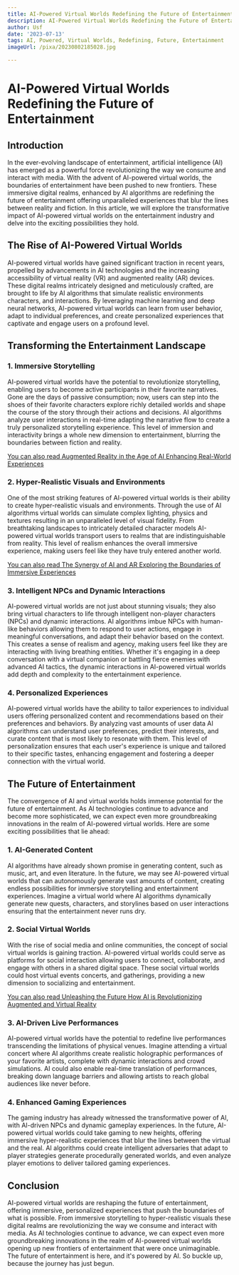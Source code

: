 ```yaml
---
title: AI-Powered Virtual Worlds Redefining the Future of Entertainment
description: AI-Powered Virtual Worlds Redefining the Future of Entertainment
author: Usf
date: '2023-07-13'
tags: AI, Powered, Virtual Worlds, Redefining, Future, Entertainment
imageUrl: /pixa/20230802185028.jpg

---
```

# AI-Powered Virtual Worlds Redefining the Future of Entertainment

## Introduction

In the ever-evolving landscape of entertainment, artificial intelligence (AI) has emerged as a powerful force revolutionizing the way we consume and interact with  media. With the advent  of AI-powered  virtual worlds, the boundaries of entertainment have been pushed to new frontiers. These immersive digital  realms, enhanced  by AI algorithms are redefining the future of entertainment offering unparalleled  experiences that blur  the  lines between reality and fiction. In this article, we will explore the transformative impact of AI-powered  virtual worlds on the entertainment industry and delve into  the exciting possibilities they hold.

## The Rise of AI-Powered  Virtual  Worlds

AI-powered virtual worlds have gained significant traction in recent years, propelled by advancements in AI  technologies and the increasing accessibility of virtual reality  (VR)  and augmented reality (AR) devices. These digital realms intricately designed and meticulously crafted, are brought to life by AI algorithms that simulate realistic environments characters, and interactions. By  leveraging machine learning and deep neural networks, AI-powered virtual  worlds can learn from user behavior, adapt to individual preferences, and  create personalized experiences that captivate and engage users on a  profound level.

##  Transforming the Entertainment Landscape

### 1. Immersive  Storytelling

AI-powered virtual  worlds have the potential to revolutionize storytelling, enabling users to become active participants in their favorite narratives. Gone are the days of passive consumption; now, users can step into the shoes of  their  favorite characters explore richly  detailed worlds  and shape the course  of the story through their actions and decisions. AI algorithms analyze user interactions in real-time adapting  the narrative flow to create a truly personalized storytelling experience. This level of immersion and interactivity brings a whole new dimension to entertainment, blurring the boundaries between fiction and reality.

[You can also read Augmented Reality in the Age of AI Enhancing Real-World Experiences](Augmented%20Reality%20in%20the%20Age%20of%20AI%20Enhancing%20Real-World%20Experiences)


### 2. Hyper-Realistic Visuals and Environments

One of the most striking features of AI-powered  virtual worlds is their ability to create hyper-realistic visuals and environments. Through the use of AI algorithms virtual worlds can  simulate complex lighting, physics and textures  resulting in an unparalleled level of visual fidelity. From breathtaking  landscapes to intricately detailed character models AI-powered virtual worlds transport users  to realms that are indistinguishable from reality. This level  of realism enhances the overall immersive experience, making users  feel like they have truly entered  another world.

[You can also read  The Synergy of  AI and AR Exploring the Boundaries of Immersive Experiences](The%20Synergy%20of%20AI%20and%20AR%20Exploring%20the%20Boundaries%20of%20Immersive%20Experiences)


### 3.  Intelligent NPCs and Dynamic Interactions

AI-powered virtual worlds are not just about stunning  visuals;  they also bring  virtual characters to life through intelligent  non-player characters (NPCs) and dynamic interactions. AI algorithms imbue NPCs with human-like  behaviors allowing them to respond to user actions, engage in meaningful conversations, and adapt their behavior  based on the context.  This creates a sense of realism and  agency, making users feel like  they  are interacting with living breathing entities. Whether  it's engaging in a deep conversation with a virtual companion or battling fierce enemies  with advanced  AI tactics, the dynamic interactions in AI-powered virtual worlds add depth and  complexity to the entertainment experience.

### 4.  Personalized Experiences

AI-powered virtual worlds have  the ability to tailor experiences to individual users offering personalized content and recommendations based on their preferences and behaviors. By analyzing vast amounts of user data AI  algorithms can understand user preferences, predict their interests, and curate content that is most likely to resonate with them. This level  of personalization ensures  that each user's experience is unique  and tailored to  their specific tastes, enhancing engagement and fostering a deeper connection with the virtual world.

## The Future of Entertainment

The  convergence of  AI and virtual worlds  holds immense potential for the future of entertainment. As AI technologies continue to advance and become  more sophisticated, we can expect even more groundbreaking innovations in the realm of AI-powered virtual worlds. Here are some exciting possibilities that lie ahead:

### 1. AI-Generated Content

AI algorithms have already shown promise in generating content, such as music,  art, and even literature. In the future, we may see AI-powered virtual  worlds that can autonomously generate vast amounts of content, creating endless possibilities for immersive storytelling and entertainment experiences. Imagine a  virtual world where AI algorithms dynamically generate new quests, characters, and  storylines based on  user interactions ensuring that the entertainment never runs dry.

###  2.  Social Virtual Worlds

With the rise of social media  and online communities,  the concept  of social virtual  worlds is gaining traction. AI-powered virtual worlds could serve as platforms for social interaction allowing users to connect, collaborate, and engage with others in a shared digital space. These social virtual  worlds could host virtual events  concerts,  and gatherings, providing a new dimension to socializing  and  entertainment.

[You can also read  Unleashing the Future How AI is Revolutionizing Augmented and Virtual Reality](Unleashing%20the%20Future%20How%20AI%20is%20Revolutionizing%20Augmented%20and%20Virtual%20Reality)


### 3. AI-Driven Live Performances

AI-powered virtual worlds have the potential to redefine live performances transcending the limitations of physical venues. Imagine attending a  virtual concert where AI algorithms create realistic holographic performances of your favorite artists, complete with dynamic interactions and crowd simulations.  AI could also enable  real-time translation of performances, breaking down language barriers and allowing artists  to reach global audiences like never before.

### 4. Enhanced Gaming Experiences

The gaming industry has already witnessed the transformative power of AI, with AI-driven NPCs and dynamic gameplay experiences. In the future, AI-powered virtual worlds could take gaming to new heights,  offering immersive hyper-realistic experiences that blur the  lines between  the virtual and the real. AI algorithms could create intelligent adversaries that adapt to player strategies generate procedurally generated worlds, and even analyze player emotions to deliver tailored gaming experiences.

## Conclusion

AI-powered virtual worlds are reshaping the future of entertainment, offering immersive, personalized experiences that push the boundaries of what  is  possible. From immersive storytelling  to hyper-realistic visuals  these digital realms are revolutionizing  the way we consume and interact  with media. As  AI technologies continue to advance, we  can expect even more  groundbreaking innovations in  the realm of AI-powered virtual worlds opening up new frontiers of entertainment that were once unimaginable. The future of  entertainment  is here, and it's powered by AI. So buckle up, because the journey has just begun.
